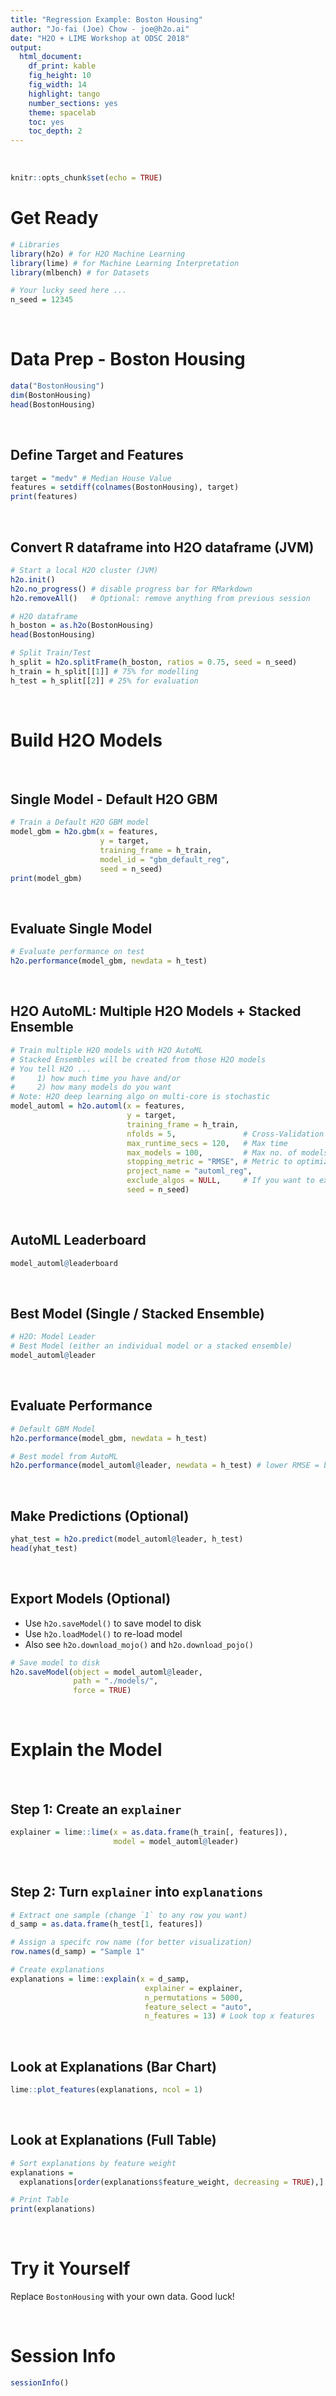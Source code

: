 ```yaml
---
title: "Regression Example: Boston Housing"
author: "Jo-fai (Joe) Chow - joe@h2o.ai"
date: "H2O + LIME Workshop at ODSC 2018"
output: 
  html_document: 
    df_print: kable
    fig_height: 10
    fig_width: 14
    highlight: tango
    number_sections: yes
    theme: spacelab
    toc: yes
    toc_depth: 2
---
```


<br>

```r
knitr::opts_chunk$set(echo = TRUE)
```

# Get Ready

```r
# Libraries
library(h2o) # for H2O Machine Learning
library(lime) # for Machine Learning Interpretation
library(mlbench) # for Datasets
```

```r
# Your lucky seed here ...
n_seed = 12345
```

<br>

# Data Prep - Boston Housing

```r
data("BostonHousing")
dim(BostonHousing)
head(BostonHousing)
```

<br>

## Define Target and Features

```r
target = "medv" # Median House Value
features = setdiff(colnames(BostonHousing), target)
print(features)
```

<br>

## Convert R dataframe into H2O dataframe (JVM)

```r
# Start a local H2O cluster (JVM)
h2o.init()
h2o.no_progress() # disable progress bar for RMarkdown
h2o.removeAll()   # Optional: remove anything from previous session 
```

```r
# H2O dataframe
h_boston = as.h2o(BostonHousing)
head(BostonHousing)
```

```r
# Split Train/Test
h_split = h2o.splitFrame(h_boston, ratios = 0.75, seed = n_seed)
h_train = h_split[[1]] # 75% for modelling
h_test = h_split[[2]] # 25% for evaluation
```

<br>

# Build H2O Models

<br>

## Single Model - Default H2O GBM

```r
# Train a Default H2O GBM model
model_gbm = h2o.gbm(x = features,
                    y = target,
                    training_frame = h_train,
                    model_id = "gbm_default_reg",
                    seed = n_seed)
print(model_gbm)
```

<br>

## Evaluate Single Model

```r
# Evaluate performance on test
h2o.performance(model_gbm, newdata = h_test)
```

<br>

## H2O AutoML: Multiple H2O Models + Stacked Ensemble

```r
# Train multiple H2O models with H2O AutoML
# Stacked Ensembles will be created from those H2O models
# You tell H2O ...
#     1) how much time you have and/or 
#     2) how many models do you want
# Note: H2O deep learning algo on multi-core is stochastic
model_automl = h2o.automl(x = features,
                          y = target,
                          training_frame = h_train,
                          nfolds = 5,               # Cross-Validation
                          max_runtime_secs = 120,   # Max time
                          max_models = 100,         # Max no. of models
                          stopping_metric = "RMSE", # Metric to optimize
                          project_name = "automl_reg",
                          exclude_algos = NULL,     # If you want to exclude any algo 
                          seed = n_seed)
```

<br>

## AutoML Leaderboard

```r
model_automl@leaderboard
```

<br>

## Best Model (Single / Stacked Ensemble)

```r
# H2O: Model Leader
# Best Model (either an individual model or a stacked ensemble)
model_automl@leader
```

<br>

## Evaluate Performance

```r
# Default GBM Model
h2o.performance(model_gbm, newdata = h_test)
```

```r
# Best model from AutoML
h2o.performance(model_automl@leader, newdata = h_test) # lower RMSE = better
```

<br>

## Make Predictions (Optional)

```r
yhat_test = h2o.predict(model_automl@leader, h_test)
head(yhat_test)
```

<br>

## Export Models (Optional)

- Use `h2o.saveModel()` to save model to disk
- Use `h2o.loadModel()` to re-load model
- Also see `h2o.download_mojo()` and `h2o.download_pojo()`

```r
# Save model to disk
h2o.saveModel(object = model_automl@leader, 
              path = "./models/",
              force = TRUE)
```

<br>

# Explain the Model

<br>

## Step 1: Create an `explainer`

```r
explainer = lime::lime(x = as.data.frame(h_train[, features]),
                       model = model_automl@leader)
```

<br>

## Step 2: Turn `explainer` into `explanations`

```r
# Extract one sample (change `1` to any row you want)
d_samp = as.data.frame(h_test[1, features])
```

```r
# Assign a specifc row name (for better visualization)
row.names(d_samp) = "Sample 1" 
```

```r
# Create explanations
explanations = lime::explain(x = d_samp,
                              explainer = explainer,
                              n_permutations = 5000,
                              feature_select = "auto",
                              n_features = 13) # Look top x features
```

<br>

## Look at Explanations (Bar Chart)

```r
lime::plot_features(explanations, ncol = 1)
```

<br>

## Look at Explanations (Full Table)

```r
# Sort explanations by feature weight
explanations = 
  explanations[order(explanations$feature_weight, decreasing = TRUE),]
```

```r
# Print Table
print(explanations)
```

<br>

# Try it Yourself

Replace `BostonHousing` with your own data. Good luck!

<br>

# Session Info

```r
sessionInfo()
```

<br>

